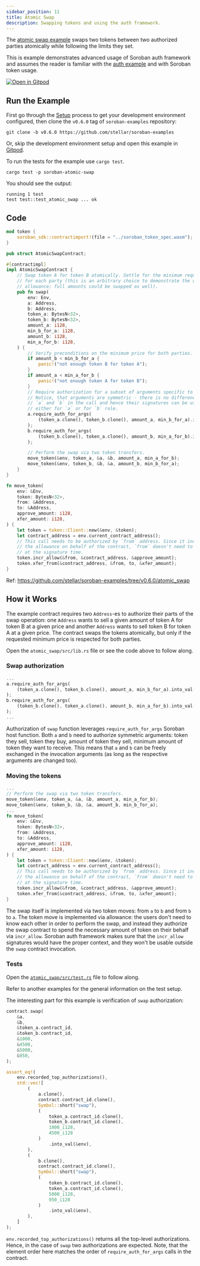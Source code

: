 ```yaml
---
sidebar_position: 11
title: Atomic Swap
description: Swapping tokens and using the auth framework.
---
```


The [atomic swap example] swaps two tokens between two authorized parties 
atomically while following the limits they set.

This is example demonstrates advanced usage of Soroban auth framework and
assumes the reader is familiar with the [auth example](auth.mdx) and with
Soroban token usage.

[![Open in Gitpod](https://gitpod.io/button/open-in-gitpod.svg)][oigp]

[oigp]: https://gitpod.io/#https://github.com/stellar/soroban-examples/tree/v0.6.0

[atomic swap example]: https://github.com/stellar/soroban-examples/tree/v0.6.0/atomic_swap

## Run the Example

First go through the [Setup] process to get your development environment
configured, then clone the `v0.6.0` tag of `soroban-examples` repository:

[Setup]: ../getting-started/setup.mdx

```
git clone -b v0.6.0 https://github.com/stellar/soroban-examples
```

Or, skip the development environment setup and open this example in [Gitpod][oigp].

To run the tests for the example use `cargo test`.

```
cargo test -p soroban-atomic-swap
```

You should see the output:

```
running 1 test
test test::test_atomic_swap ... ok
```

## Code

```rust title="atomic_swap/src/lib.rs"
mod token {
    soroban_sdk::contractimport!(file = "../soroban_token_spec.wasm");
}

pub struct AtomicSwapContract;

#[contractimpl]
impl AtomicSwapContract {
    // Swap token A for token B atomically. Settle for the minimum requested price
    // for each party (this is an arbitrary choice to demonstrate the usage of
    // allowance; full amounts could be swapped as well).
    pub fn swap(
        env: Env,
        a: Address,
        b: Address,
        token_a: BytesN<32>,
        token_b: BytesN<32>,
        amount_a: i128,
        min_b_for_a: i128,
        amount_b: i128,
        min_a_for_b: i128,
    ) {
        // Verify preconditions on the minimum price for both parties.
        if amount_b < min_b_for_a {
            panic!("not enough token B for token A");
        }
        if amount_a < min_a_for_b {
            panic!("not enough token A for token B");
        }
        // Require authorization for a subset of arguments specific to a party.
        // Notice, that arguments are symmetric - there is no difference between
        // `a` and `b` in the call and hence their signatures can be used
        // either for `a` or for `b` role.
        a.require_auth_for_args(
            (token_a.clone(), token_b.clone(), amount_a, min_b_for_a).into_val(&env),
        );
        b.require_auth_for_args(
            (token_b.clone(), token_a.clone(), amount_b, min_a_for_b).into_val(&env),
        );

        // Perform the swap via two token transfers.
        move_token(&env, token_a, &a, &b, amount_a, min_a_for_b);
        move_token(&env, token_b, &b, &a, amount_b, min_b_for_a);
    }
}

fn move_token(
    env: &Env,
    token: BytesN<32>,
    from: &Address,
    to: &Address,
    approve_amount: i128,
    xfer_amount: i128,
) {
    let token = token::Client::new(&env, &token);
    let contract_address = env.current_contract_address();
    // This call needs to be authorized by `from` address. Since it increases
    // the allowance on behalf of the contract, `from` doesn't need to know `to`
    // at the signature time.
    token.incr_allow(&from, &contract_address, &approve_amount);
    token.xfer_from(&contract_address, &from, to, &xfer_amount);
}
```

Ref: https://github.com/stellar/soroban-examples/tree/v0.6.0/atomic_swap

## How it Works

The example contract requires two `Address`-es to authorize their parts of the
swap operation: one `Address` wants to sell a given amount of token A for
token B at a given price and another `Address` wants to sell token B for token
A at a given price. The contract swaps the tokens atomically, but only if the
requested minimum price is respected for both parties.

Open the `atomic_swap/src/lib.rs` file or see the code above to follow along.

### Swap authorization

```rust
...
a.require_auth_for_args(
    (token_a.clone(), token_b.clone(), amount_a, min_b_for_a).into_val(&env),
);
b.require_auth_for_args(
    (token_b.clone(), token_a.clone(), amount_b, min_a_for_b).into_val(&env),
);
...
```

Authorization of `swap` function leverages `require_auth_for_args` Soroban host
function. Both `a` and `b` need to authorize symmetric arguments: token they
sell, token they buy, amount of token they sell, minimum amount of token they
want to receive. This means that `a` and `b` can be freely exchanged in the
invocation arguments (as long as the respective arguments are changed too).

### Moving the tokens

```rust
...
// Perform the swap via two token transfers.
move_token(&env, token_a, &a, &b, amount_a, min_a_for_b);
move_token(&env, token_b, &b, &a, amount_b, min_b_for_a);
...
fn move_token(
    env: &Env,
    token: BytesN<32>,
    from: &Address,
    to: &Address,
    approve_amount: i128,
    xfer_amount: i128,
) {
    let token = token::Client::new(&env, &token);
    let contract_address = env.current_contract_address();
    // This call needs to be authorized by `from` address. Since it increases
    // the allowance on behalf of the contract, `from` doesn't need to know `to`
    // at the signature time.
    token.incr_allow(&from, &contract_address, &approve_amount);
    token.xfer_from(&contract_address, &from, to, &xfer_amount);
}
```

The swap itself is implemented via two token moves: from `a` to `b` and from `b`
to `a`. The token move is implemented via allowance: the users don't need to
know each other in order to perform the swap, and instead they authorize the swap
contract to spend the necessary amount of token on their behalf via
`incr_allow`. Soroban auth framework makes sure that the `incr_allow` signatures
would have the proper context, and they won't be usable outside the `swap`
contract invocation.

### Tests

Open the [`atomic_swap/src/test.rs`] file to follow along.

[`atomic_swap/src/test.rs`]: https://github.com/stellar/soroban-examples/tree/v0.6.0/atomic_swap/src/test.rs

Refer to another examples for the general information on the test setup.

The interesting part for this example is verification of `swap` authorization:

```rust
contract.swap(
    &a,
    &b,
    &token_a.contract_id,
    &token_b.contract_id,
    &1000,
    &4500,
    &5000,
    &950,
);

assert_eq!(
    env.recorded_top_authorizations(),
    std::vec![
        (
            a.clone(),
            contract.contract_id.clone(),
            Symbol::short("swap"),
            (
                token_a.contract_id.clone(),
                token_b.contract_id.clone(),
                1000_i128,
                4500_i128
            )
                .into_val(&env),
        ),
        (
            b.clone(),
            contract.contract_id.clone(),
            Symbol::short("swap"),
            (
                token_b.contract_id.clone(),
                token_a.contract_id.clone(),
                5000_i128,
                950_i128
            )
                .into_val(&env),
        ),
    ]
);
```

`env.recorded_top_authorizations()` returns all the top-level authorizations.
Hence, in the case of `swap` two authorizations are expected. Note, that the
element order here matches the order of `require_auth_for_args` calls in the
contract.
